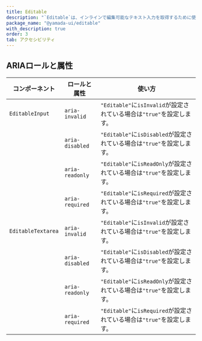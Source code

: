 ```yaml
---
title: Editable
description: "`Editable`は、インラインで編集可能なテキスト入力を取得するために使用されるコンポーネントです。"
package_name: "@yamada-ui/editable"
with_description: true
order: 3
tab: アクセシビリティ
---
```


## ARIAロールと属性

| コンポーネント     | ロールと属性    | 使い方                                                                 |
| ------------------ | --------------- | ---------------------------------------------------------------------- |
| `EditableInput`    | `aria-invalid`  | `"Editable"`に`isInvalid`が設定されている場合は`"true"`を設定します。  |
|                    | `aria-disabled` | `"Editable"`に`isDisabled`が設定されている場合は`"true"`を設定します。 |
|                    | `aria-readonly` | `"Editable"`に`isReadOnly`が設定されている場合は`"true"`を設定します。 |
|                    | `aria-required` | `"Editable"`に`isRequired`が設定されている場合は`"true"`を設定します。 |
| `EditableTextarea` | `aria-invalid`  | `"Editable"`に`isInvalid`が設定されている場合は`"true"`を設定します。  |
|                    | `aria-disabled` | `"Editable"`に`isDisabled`が設定されている場合は`"true"`を設定します。 |
|                    | `aria-readonly` | `"Editable"`に`isReadOnly`が設定されている場合は`"true"`を設定します。 |
|                    | `aria-required` | `"Editable"`に`isRequired`が設定されている場合は`"true"`を設定します。 |
